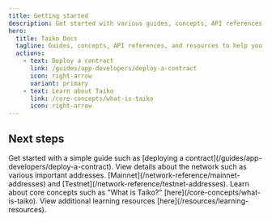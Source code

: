 ```yaml
---
title: Getting started
description: Get started with various guides, concepts, API references, and resources to help you build with Taiko.
hero:
  title: Taiko Docs
  tagline: Guides, concepts, API references, and resources to help you build with Taiko.
  actions:
    - text: Deploy a contract
      link: /guides/app-developers/deploy-a-contract
      icon: right-arrow
      variant: primary
    - text: Learn about Taiko
      link: /core-concepts/what-is-taiko
      icon: right-arrow
---
```



## Next steps

<CardGrid stagger>
  <Card title="Guides" icon="open-book">
    Get started with a simple guide such as [deploying a
    contract](/guides/app-developers/deploy-a-contract).
  </Card>
  <Card title="Network reference" icon="document">
    View details about the network such as various important
    addresses. [Mainnet](/network-reference/mainnet-addresses) and [Testnet](/network-reference/testnet-addresses).
  </Card>
  <Card title="Core concepts" icon="puzzle">
    Learn about core concepts such as "What is Taiko?"
    [here](/core-concepts/what-is-taiko).
  </Card>
  <Card title="Learning resources" icon="rocket">
    View additional learning resources [here](/resources/learning-resources).
  </Card>
</CardGrid>
